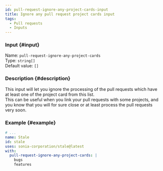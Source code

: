```yaml
---
id: pull-request-ignore-any-project-cards-input
title: Ignore any pull request project cards input
tags:
  - Pull requests
  - Inputs
---
```


### Input {#input}

Name: `pull-request-ignore-any-project-cards`  
Type: `string[]`  
Default value: `[]`

### Description {#description}

This input will let you ignore the processing of the pull requests which have at least one of the project card from this list.  
This can be useful when you link your pull requests with some projects, and you know that you will for sure close or at least process the pull requests very soon.

### Example {#example}

```yml {6-8}
# ...
name: Stale
id: stale
uses: sonia-corporation/stale@latest
with:
  pull-request-ignore-any-project-cards: |
    bugs
    features
```
